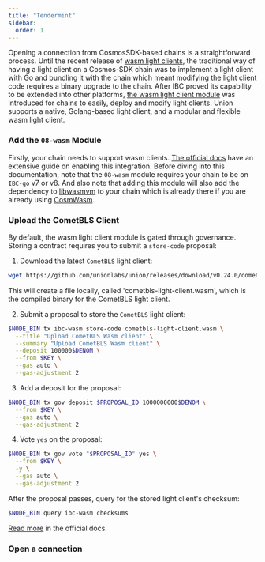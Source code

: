 ```yaml
---
title: "Tendermint"
sidebar:
  order: 1
---
```


Opening a connection from CosmosSDK-based chains is a straightforward process. Until the recent release of [wasm light clients](https://www.ibcprotocol.dev/blog/wasm-client), the traditional way of having a light client on a Cosmos-SDK chain was
to implement a light client with Go and bundling it with the chain which meant modifying the light client code requires a binary upgrade to the chain. After IBC proved its capability
to be extended into other platforms, [the wasm light client module](https://www.ibcprotocol.dev/blog/wasm-client) was introduced for chains to easily, deploy and modify
light clients. Union supports a native, Golang-based light client, and a modular and flexible wasm light client.

### Add the `08-wasm` Module

Firstly, your chain needs to support wasm clients. [The official docs](https://ibc.cosmos.network/v8/ibc/light-clients/wasm/integration/) have an extensive guide on enabling this integration. Before diving into this
documentation, note that the `08-wasm` module requires your chain to be on `IBC-go` v7 or v8. And also note that adding this module will also add the dependency to [libwasmvm](https://github.com/CosmWasm/wasmvm)
to your chain which is already there if you are already using [CosmWasm](https://github.com/cosmwasm/cosmwasm).

### Upload the CometBLS Client

By default, the wasm light client module is gated through governance. Storing a contract requires you to submit a `store-code` proposal:

1. Download the latest `CometBLS` light client:
```bash
wget https://github.com/unionlabs/union/releases/download/v0.24.0/cometbls-light-client.wasm
```

This will create a file locally, called 'cometbls-light-client.wasm', which is the compiled binary for the CometBLS light client.

2. Submit a proposal to store the `CometBLS` light client:
```bash
$NODE_BIN tx ibc-wasm store-code cometbls-light-client.wasm \
  --title "Upload CometBLS Wasm client" \
  --summary "Upload CometBLS Wasm client" \
  --deposit 100000$DENOM \
  --from $KEY \
  --gas auto \
  --gas-adjustment 2
```

3. Add a deposit for the proposal:
```bash
$NODE_BIN tx gov deposit $PROPOSAL_ID 1000000000$DENOM \
  --from $KEY \
  --gas auto \
  --gas-adjustment 2
```

4. Vote `yes` on the proposal:
```bash
$NODE_BIN tx gov vote "$PROPOSAL_ID" yes \
  --from $KEY \
  -y \
  --gas auto \
  --gas-adjustment 2
```

After the proposal passes, query for the stored light client's checksum:

```bash
$NODE_BIN query ibc-wasm checksums
```

[Read more](https://ibc.cosmos.network/v8/ibc/light-clients/wasm/governance/) in the official docs.

### Open a connection

